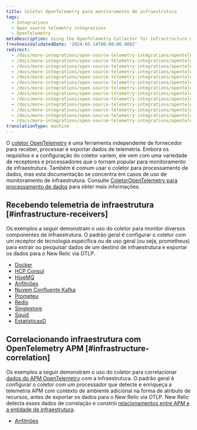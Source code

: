 ```yaml
---
title: Coletor OpenTelemetry para monitoramento de infraestrutura
tags:
  - Integrations
  - Open source telemetry integrations
  - OpenTelemetry
metaDescription: Using the OpenTelemetry Collector for infrastructure monitoring
freshnessValidatedDate: '2024-05-14T00:00:00.000Z'
redirect:
  - /docs/more-integrations/open-source-telemetry-integrations/opentelemetry/get-started/collector-infra-monitoring/opentelemetry-collector-infra-docker
  - /docs/more-integrations/open-source-telemetry-integrations/opentelemetry/get-started/collector-infra-monitoring/opentelemetry-collector-infra-hcp-consul
  - /docs/more-integrations/open-source-telemetry-integrations/opentelemetry/get-started/collector-infra-monitoring/opentelemetry-collector-infra-hivemq
  - /docs/more-integrations/open-source-telemetry-integrations/opentelemetry/get-started/collector-infra-monitoring/opentelemetry-collector-infra-hosts
  - /docs/more-integrations/open-source-telemetry-integrations/opentelemetry/get-started/collector-infra-monitoring/opentelemetry-collector-infra-kafka-confluentcloud
  - /docs/more-integrations/open-source-telemetry-integrations/opentelemetry/get-started/collector-infra-monitoring/opentelemetry-collector-infra-kafka-confluentcloud-k8s
  - /docs/more-integrations/open-source-telemetry-integrations/opentelemetry/get-started/collector-infra-monitoring/opentelemetry-collector-infra-k8s
  - /docs/more-integrations/open-source-telemetry-integrations/opentelemetry/get-started/collector-infra-monitoring/opentelemetry-collector-infra-prometheus
  - /docs/more-integrations/open-source-telemetry-integrations/opentelemetry/get-started/collector-infra-monitoring/opentelemetry-collector-infra-redis
  - /docs/more-integrations/open-source-telemetry-integrations/opentelemetry/get-started/collector-infra-monitoring/opentelemetry-collector-infra-singlestore
  - /docs/more-integrations/open-source-telemetry-integrations/opentelemetry/get-started/collector-infra-monitoring/opentelemetry-collector-infra-squid
  - /docs/more-integrations/open-source-telemetry-integrations/opentelemetry/get-started/collector-infra-monitoring/opentelemetry-collector-infra-statsd
  - /docs/more-integrations/open-source-telemetry-integrations/opentelemetry/get-started/collector-infra-monitoring/opentelemetry-collector-infra-intro
translationType: machine
---
```


O [coletor OpenTelemetry](https://opentelemetry.io/docs/collector/) é uma ferramenta independente de fornecedor para receber, processar e exportar dados de telemetria. Embora os requisitos e a configuração do coletor variem, ele vem com uma variedade de receptores e processadores que o tornam popular para monitoramento de infraestrutura. Também é comum usar o coletor para processamento de dados, mas esta documentação se concentra em casos de uso de monitoramento de infraestrutura. Consulte [ColetorOpenTelemetry para processamento de dados](/docs/opentelemetry/get-started/collector-processing/opentelemetry-collector-processing-intro) para obter mais informações.

## Recebendo telemetria de infraestrutura [#infrastructure-receivers]

Os exemplos a seguir demonstram o uso do coletor para monitor diversos componentes de infraestrutura. O padrão geral é configurar o coletor com um receptor de tecnologia específica ou de uso geral (ou seja, prometheus) para extrair ou pesquisar dados de um destino de infraestrutura e exportar os dados para o New Relic via OTLP.

* [Docker](https://github.com/newrelic/newrelic-opentelemetry-examples/tree/main/other-examples/collector/docker)
* [HCP Consul](https://github.com/newrelic/newrelic-opentelemetry-examples/tree/main/other-examples/collector/hcp-consul)
* [HiveMQ](https://github.com/newrelic/newrelic-opentelemetry-examples/tree/main/other-examples/collector/hivemq)
* [Anfitriões](https://github.com/newrelic/newrelic-opentelemetry-examples/tree/main/other-examples/collector/host-monitoring)
* [Nuvem Confluente Kafka](https://github.com/newrelic/newrelic-opentelemetry-examples/tree/main/other-examples/collector/confluentcloud)
* [Prometeu](https://github.com/newrelic/newrelic-opentelemetry-examples/tree/main/other-examples/collector/prometheus)
* [Redis](https://github.com/newrelic/newrelic-opentelemetry-examples/tree/main/other-examples/collector/redis)
* [Singlestore](https://github.com/newrelic/newrelic-opentelemetry-examples/tree/main/other-examples/collector/singlestore)
* [Squid](https://github.com/newrelic/newrelic-opentelemetry-examples/tree/main/other-examples/collector/squid)
* [EstatísticasD](https://github.com/newrelic/newrelic-opentelemetry-examples/tree/main/other-examples/collector/statsd)

## Correlacionando infraestrutura com OpenTelemetry APM [#infrastructure-correlation]

Os exemplos a seguir demonstram o uso do coletor para correlacionar [dados do APM OpenTelemetry](/docs/opentelemetry/get-started/apm-monitoring/opentelemetry-apm-intro) com a infraestrutura. O padrão geral é configurar o coletor com um processador que detecte e enriqueça a telemetria APM com contexto de ambiente adicional na forma de atributo de recursos, antes de exportar os dados para o New Relic via OTLP. New Relic detecta esses dados de correlação e constrói [relacionamentos entre APM e a entidade de infraestrutura](/docs/opentelemetry/best-practices/opentelemetry-best-practices-resources).

* [Anfitriões](/docs/opentelemetry/get-started/collector-infra-monitoring/opentelemetry-collector-infra-hosts)